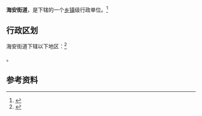 {{中国乡级行政区|44/05/11/010/000}}

'''海安街道'''，是{{PRC admin/fullname|44/05/11/010/000|3}}下辖的一个[[乡镇|乡镇]]级行政单位。<ref>{{PRC admin/ref sgc|{{PRC admin/parent|44/05/11/010/000}}}}</ref>

== 行政区划 ==

海安街道下辖以下地区：<ref>{{PRC admin/ref sgc|44/05/11/010/000}}</ref>

{{PRC admin/children|44/05/11/010/000}}。

== 参考资料 ==

{{reflist}}

{{行政区划小作品}}
{{PRC admin/navcat|44/05/11/010/000}}